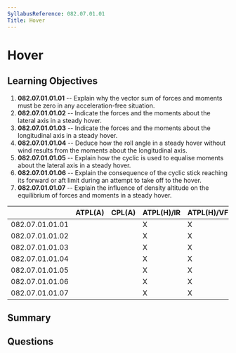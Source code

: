 ```yaml
---
SyllabusReference: 082.07.01.01
Title: Hover
---
```


# Hover

## Learning Objectives

1. **082.07.01.01.01** -- Explain why the vector sum of forces and moments must
   be zero in any acceleration-free situation.
2. **082.07.01.01.02** -- Indicate the forces and the moments about the lateral
   axis in a steady hover.
3. **082.07.01.01.03** -- Indicate the forces and the moments about the
   longitudinal axis in a steady hover.
4. **082.07.01.01.04** -- Deduce how the roll angle in a steady hover without
   wind results from the moments about the longitudinal axis.
5. **082.07.01.01.05** -- Explain how the cyclic is used to equalise moments
   about the lateral axis in a steady hover.
6. **082.07.01.01.06** -- Explain the consequence of the cyclic stick reaching
   its forward or aft limit during an attempt to take off to the hover.
7. **082.07.01.01.07** -- Explain the influence of density altitude on the
   equilibrium of forces and moments in a steady hover.

|                 | ATPL(A) | CPL(A) | ATPL(H)/IR | ATPL(H)/VFR | CPL(H) | IR  | CBIR(A) |
| --------------- | ------- | ------ | ---------- | ----------- | ------ | --- | ------- |
| 082.07.01.01.01 |         |        | X          | X           | X      |     |         |
| 082.07.01.01.02 |         |        | X          | X           | X      |     |         |
| 082.07.01.01.03 |         |        | X          | X           | X      |     |         |
| 082.07.01.01.04 |         |        | X          | X           | X      |     |         |
| 082.07.01.01.05 |         |        | X          | X           | X      |     |         |
| 082.07.01.01.06 |         |        | X          | X           | X      |     |         |
| 082.07.01.01.07 |         |        | X          | X           | X      |     |         |

## Summary

## Questions
